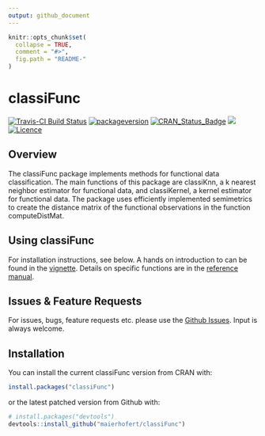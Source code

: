 ```yaml
---
output: github_document
---
```


<!-- README.md is generated from README.Rmd. Please edit that file -->

```r
knitr::opts_chunk$set(
  collapse = TRUE,
  comment = "#>",
  fig.path = "README-"
)
```

# classiFunc
[![Travis-CI Build Status](https://api.travis-ci.org/maierhofert/classiFunc.svg?branch=master)](https://travis-ci.org/maierhofert/classiFunc)
[![packageversion](https://img.shields.io/badge/Package%20version-0.1.1-orange.svg?style=flat-square)](commits/master)
[![CRAN_Status_Badge](https://www.r-pkg.org/badges/version/classiFunc)](https://cran.r-project.org/package=classiFunc)
[![](https://cranlogs.r-pkg.org/badges/classiFunc)](https://cran.r-project.org/package=classiFunc)
[![Licence](https://img.shields.io/badge/licence-GPL--3-blue.svg)](https://www.gnu.org/licenses/gpl-3.0.en.html)



## Overview
The classiFunc package implements methods for functional data classification. The main functions of this package are classiKnn, a k nearest neighbor estimator for functional data, and classiKernel, a kernel estimator for functional data. The package uses efficiently implemented semimetrics to create the distance matrix of the functional observations in the function computeDistMat. 

## Using classiFunc
For installation instructions, see below.
A hands on introduction to \code{classiFunc} can be found in the [vignette](https://cran.r-project.org/package=classiFunc/vignettes/classiFunc.html).
Details on specific functions are in the [reference manual](https://cran.r-project.org/package=classiFunc/classiFunc.pdf).

## Issues & Feature Requests
For issues, bugs, feature requests etc. please use the [Github Issues](https://github.com/maierhofert/classiFunc/issues). Input is always welcome.

## Installation

You can install the current classiFunc version from CRAN with:

```r
install.packages("classiFunc")
```


or the latest patched version from Github with:

```r
# install.packages("devtools")
devtools::install_github("maierhofert/classiFunc")
```

<!-- ## Example -->

<!-- This is a basic example which shows you how to solve a common problem: -->

<!-- ```{r example} -->
<!-- ## basic example code -->
<!-- ``` -->
